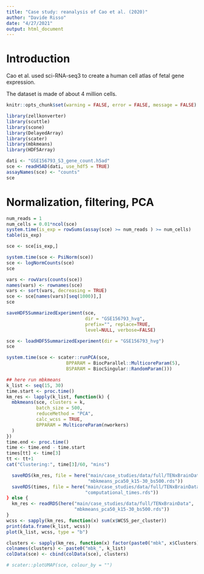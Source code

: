 ```yaml
---
title: "Case study: reanalysis of Cao et al. (2020)"
author: "Davide Risso"
date: "4/27/2021"
output: html_document
---
```


# Introduction

Cao et al. used sci-RNA-seq3 to create a human cell atlas of fetal gene expression.

The dataset is made of about 4 million cells.

```r
knitr::opts_chunk$set(warning = FALSE, error = FALSE, message = FALSE)
```

```r
library(zellkonverter)
library(scuttle)
library(scone)
library(DelayedArray)
library(scater)
library(mbkmeans)
library(HDF5Array)
```

```r
dati <- "GSE156793_S3_gene_count.h5ad"
sce <- readH5AD(dati, use_hdf5 = TRUE)
assayNames(sce) <- "counts"
sce
```

# Normalization, filtering, PCA

```r
num_reads = 1
num_cells = 0.01*ncol(sce)
system.time(is_exp = rowSums(assay(sce) >= num_reads ) >= num_cells)
table(is_exp)

sce <- sce[is_exp,]
```

```r
system.time(sce <- PsiNorm(sce))
sce <- logNormCounts(sce)
sce
```

```r
vars <- rowVars(counts(sce))
names(vars) <- rownames(sce)
vars <- sort(vars, decreasing = TRUE)
sce <- sce[names(vars)[seq(1000)],]
sce
```

```r
saveHDF5SummarizedExperiment(sce, 
                             dir = "GSE156793_hvg", 
                             prefix="", replace=TRUE, 
                             level=NULL, verbose=FALSE)
```

```r
sce <- loadHDF5SummarizedExperiment(dir = "GSE156793_hvg")
sce
```

```r
system.time(sce <- scater::runPCA(sce, 
                      BPPARAM = BiocParallel::MulticoreParam(5),
                      BSPARAM = BiocSingular::RandomParam()))
```

```r
## here run mbkmeans
k_list <- seq(15, 30)
time.start <- proc.time()
km_res <- lapply(k_list, function(k) {
  mbkmeans(sce, clusters = k, 
           batch_size = 500,
           reduceMethod = "PCA",
           calc_wcss = TRUE,
           BPPARAM = MulticoreParam(nworkers)
  )
})
time.end <- proc.time()
time <- time.end - time.start
times[tt] <- time[3]
tt <- tt+1
cat("Clustering:", time[3]/60, "mins")

  saveRDS(km_res, file = here("main/case_studies/data/full/TENxBrainData",
                              "mbkmeans_pca50_k15-30_bs500.rds"))
  saveRDS(times, file = here("main/case_studies/data/full/TENxBrainData",
                             "computational_times.rds"))
} else {
  km_res <- readRDS(here("main/case_studies/data/full/TENxBrainData",
                         "mbkmeans_pca50_k15-30_bs500.rds"))
}
wcss <- sapply(km_res, function(x) sum(x$WCSS_per_cluster))
print(data.frame(k_list, wcss))
plot(k_list, wcss, type = "b")

clusters <- sapply(km_res, function(x) factor(paste0("mbk", x$Clusters)))
colnames(clusters) <- paste0("mbk_", k_list)
colData(sce) <- cbind(colData(sce), clusters)
```




```r

# scater::plotUMAP(sce, colour_by = "")
```
